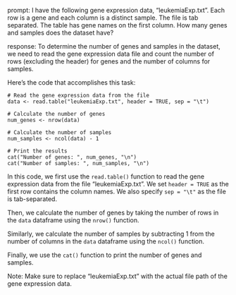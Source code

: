 prompt:
I have the following gene expression data, "leukemiaExp.txt". Each row is a gene and each column is a distinct sample. The file is tab separated. The table has gene names on the first column. How many genes and samples does the dataset have?

response:
To determine the number of genes and samples in the dataset, we need to read the gene expression data file and count the number of rows (excluding the header) for genes and the number of columns for samples.

Here's the code that accomplishes this task:

```
# Read the gene expression data from the file
data <- read.table("leukemiaExp.txt", header = TRUE, sep = "\t")

# Calculate the number of genes
num_genes <- nrow(data)

# Calculate the number of samples
num_samples <- ncol(data) - 1

# Print the results
cat("Number of genes: ", num_genes, "\n")
cat("Number of samples: ", num_samples, "\n")
```

In this code, we first use the `read.table()` function to read the gene expression data from the file "leukemiaExp.txt". We set `header = TRUE` as the first row contains the column names. We also specify `sep = "\t"` as the file is tab-separated.

Then, we calculate the number of genes by taking the number of rows in the `data` dataframe using the `nrow()` function.

Similarly, we calculate the number of samples by subtracting 1 from the number of columns in the `data` dataframe using the `ncol()` function.

Finally, we use the `cat()` function to print the number of genes and samples.

Note: Make sure to replace "leukemiaExp.txt" with the actual file path of the gene expression data.
